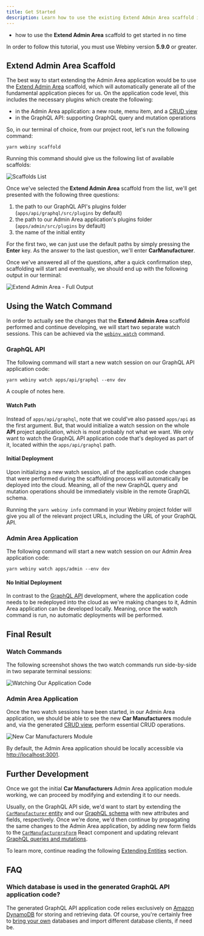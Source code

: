 ```yaml
---
title: Get Started
description: Learn how to use the existing Extend Admin Area scaffold in order to start extending your Admin Area application in no time.
---
```



<Alert type="success" title="WHAT YOU’LL LEARN">

- how to use the **Extend Admin Area** scaffold to get started in no time

</Alert>

<Alert type="info" title="Can I use this?">

In order to follow this tutorial, you must use Webiny version **5.9.0** or greater.

</Alert>

## Extend Admin Area Scaffold

The best way to start extending the Admin Area application would be to use the [Extend Admin Area](./scaffolding) scaffold, which will automatically generate all of the fundamental application pieces for us. On the application code level, this includes the necessary plugins which create the following:

- in the Admin Area application: a new route, menu item, and a [CRUD view](./scaffolding#new-webiny-admin-area-module)
- in the GraphQL API: supporting GraphQL query and mutation operations

So, in our terminal of choice, from our project root, let's run the following command:

```
yarn webiny scaffold
```

Running this command should give us the following list of available scaffolds:

![Scaffolds List](./assets/get-started/scaffolds-list.png)

Once we've selected the **Extend Admin Area** scaffold from the list, we'll get presented with the following three questions:

1. the path to our GraphQL API's plugins folder (`apps/api/graphql/src/plugins` by default)
2. the path to our Admin Area application's plugins folder (`apps/admin/src/plugins` by default)
3. the name of the initial entity

For the first two, we can just use the default paths by simply pressing the **Enter** key. As the answer to the last question, we'll enter **CarManufacturer**.

Once we've answered all of the questions, after a quick confirmation step, scaffolding will start and eventually, we should end up with the following output in our terminal:

![Extend Admin Area - Full Output](./assets/get-started/scaffold-full-output.png)

## Using the Watch Command

In order to actually see the changes that the **Extend Admin Area** scaffold performed and continue developing, we will start two separate watch sessions. This can be achieved via the [`webiny watch`](../../core-development-concepts/basics/watch-command) command.

### GraphQL API

The following command will start a new watch session on our GraphQL API application code:

```
yarn webiny watch apps/api/graphql --env dev
```

A couple of notes here.

#### Watch Path

Instead of `apps/api/graphql`, note that we could've also passed `apps/api` as the first argument. But, that would initialize a watch session on the whole **API** project application, which is most probably not what we want. We only want to watch the GraphQL API application code that's deployed as part of it, located within the `apps/api/graphql` path.

#### Initial Deployment

Upon initializing a new watch session, all of the application code changes that were performed during the scaffolding process will automatically be deployed into the cloud. Meaning, all of the new GraphQL query and mutation operations should be immediately visible in the remote GraphQL schema.

<Alert type="success" title="Misplaced GraphQL API URL?">

Running the `yarn webiny info` command in your Webiny project folder will give you all of the relevant project URLs, including the URL of your GraphQL API.

</Alert>

### Admin Area Application

The following command will start a new watch session on our Admin Area application code:

```
yarn webiny watch apps/admin --env dev
```

#### No Initial Deployment

In contrast to the [GraphQL API](#graph-ql-api) development, where the application code needs to be redeployed into the cloud as we're making changes to it, Admin Area application can be developed locally. Meaning, once the watch command is run, no automatic deployments will be performed.

## Final Result

### Watch Commands

The following screenshot shows the two watch commands run side-by-side in two separate terminal sessions:

![Watching Our Application Code](./assets/get-started/watch-sessions.png)

### Admin Area Application

Once the two watch sessions have been started, in our Admin Area application, we should be able to see the new **Car Manufacturers** module and, via the generated [CRUD view](./scaffolding#new-webiny-admin-area-module), perform essential CRUD operations.

![New Car Manufacturers Module](./assets/get-started/scaffolds-admin-area.png)

<Alert type="success">

By default, the Admin Area application should be locally accessible via [http://localhost:3001](http://localhost:3001).

</Alert>

## Further Development

Once we got the initial **Car Manufacturers** Admin Area application module working, we can proceed by modifying and extending it to our needs.

Usually, on the GraphQL API side, we'd want to start by extending the [`CarManufacturer` entity](https://github.com/webiny/webiny-examples/blob/master/extend-admin-area/api/code/graphql/src/plugins/scaffolds/carManufacturers/entities/CarManufacturer.ts) and our [GraphQL schema](https://github.com/webiny/webiny-examples/blob/master/extend-admin-area/api/code/graphql/src/plugins/scaffolds/carManufacturers/typeDefs.ts) with new attributes and fields, respectively. Once we're done, we'd then continue by propagating the same changes to the Admin Area application, by adding new form fields to the [`CarManufacturersForm`](https://github.com/webiny/webiny-examples/blob/master/extend-admin-area/apps/admin/code/src/plugins/scaffolds/carManufacturers/views/CarManufacturersForm.tsx) React component and updating relevant [GraphQL queries and mutations](https://github.com/webiny/webiny-examples/blob/master/extend-admin-area/apps/admin/code/src/plugins/scaffolds/carManufacturers/views/hooks/graphql.ts).

To learn more, continue reading the following [Extending Entities](./extending-entities) section.

## FAQ

### Which database is used in the generated GraphQL API application code?

The generated GraphQL API application code relies exclusively on [Amazon DynamoDB](https://aws.amazon.com/dynamodb/) for storing and retrieving data. Of course, you're certainly free to [bring your own](../../core-development-concepts/scaffolding/extend-graphql-api#storing-and-retrieving-data) databases and import different database clients, if need be.